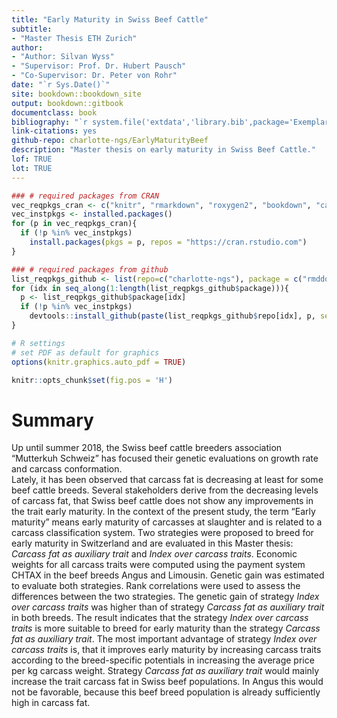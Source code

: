 ```yaml
--- 
title: "Early Maturity in Swiss Beef Cattle"
subtitle: 
- "Master Thesis ETH Zurich"
author: 
- "Author: Silvan Wyss"
- "Supervisor: Prof. Dr. Hubert Pausch"
- "Co-Supervisor: Dr. Peter von Rohr"
date: "`r Sys.Date()`"
site: bookdown::bookdown_site
output: bookdown::gitbook
documentclass: book
bibliography: "`r system.file('extdata','library.bib',package='Exemplary')`"
link-citations: yes
github-repo: charlotte-ngs/EarlyMaturityBeef
description: "Master thesis on early maturity in Swiss Beef Cattle."
lof: TRUE
lot: TRUE
---
```


```r
### # required packages from CRAN
vec_reqpkgs_cran <- c("knitr", "rmarkdown", "roxygen2", "bookdown", "caTools", "citr", "devtools", "tidyverse", "huxtable")
vec_instpkgs <- installed.packages()
for (p in vec_reqpkgs_cran){
  if (!p %in% vec_instpkgs)
    install.packages(pkgs = p, repos = "https://cran.rstudio.com")
}

### # required packages from github
list_reqpkgs_github <- list(repo=c("charlotte-ngs"), package = c("rmddochelper"))
for (idx in seq_along(1:length(list_reqpkgs_github$package))){
  p <- list_reqpkgs_github$package[idx]
  if (!p %in% vec_instpkgs)
    devtools::install_github(paste(list_reqpkgs_github$repo[idx], p, sep = "/"))
}
```

```r
# R settings
# set PDF as default for graphics
options(knitr.graphics.auto_pdf = TRUE)
```

```r
knitr::opts_chunk$set(fig.pos = 'H')
```

# Summary {-}

Up until summer 2018, the Swiss beef cattle breeders association "Mutterkuh Schweiz" has focused their genetic evaluations on growth rate and carcass conformation.  
Lately, it has been observed that carcass fat is decreasing at least for some beef cattle breeds. 
Several stakeholders derive from the decreasing levels of carcass fat, that Swiss beef cattle does not show any improvements in the trait early maturity. 
In the context of the present study, the term "Early maturity" means early maturity of carcasses at slaughter and is related to a carcass classification system.
Two strategies were proposed to breed for early maturity in Switzerland and are evaluated in this Master thesis: *Carcass fat as auxiliary trait* and *Index over carcass traits*.
Economic weights for all carcass traits were computed using the payment system CHTAX in the beef breeds Angus and Limousin.
Genetic gain was estimated to evaluate both strategies.
Rank correlations were used to assess the differences between the two strategies. 
The genetic gain of strategy *Index over carcass traits* was higher than of strategy *Carcass fat as auxiliary trait* in both breeds.
The result indicates that the strategy *Index over carcass traits* is more suitable to breed for early maturity than the strategy *Carcass fat as auxiliary trait*.
The most important advantage of strategy *Index over carcass traits* is, that it improves early maturity by increasing carcass traits according to the breed-specific potentials in increasing the average price per kg carcass weight.
Strategy *Carcass fat as auxiliary trait* would mainly increase the trait carcass fat in Swiss beef populations.
In Angus this would not be favorable, because this beef breed population is already sufficiently high in carcass fat.
